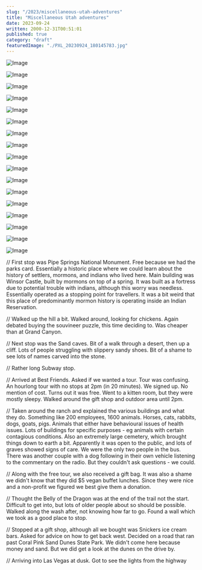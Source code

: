 ```yaml
---
slug: "/2023/miscellaneous-utah-adventures"
title: "Miscellaneous Utah adventures"
date: 2023-09-24
written: 2000-12-31T00:51:01
published: true
category: "draft"
featuredImage: "./PXL_20230924_180145783.jpg"
---
```


![Image](PXL_20230924_161104620.jpg)

![Image](PXL_20230924_162216530.jpg)

![Image](PXL_20230924_162715568.jpg)

![Image](PXL_20230924_162955658.jpg)

![Image](PXL_20230924_163602285.jpg)

![Image](PXL_20230924_175432860.jpg)

![Image](PXL_20230924_175719633.jpg)

![Image](PXL_20230924_175819652.jpg)

![Image](PXL_20230924_180145783.jpg)

![Image](PXL_20230924_195051303.jpg)

![Image](PXL_20230924_193628521.jpg)

![Image](PXL_20230924_194033107.jpg)

![Image](PXL_20230924_212734854.jpg)

![Image](PXL_20230924_213433862.jpg)

![Image](PXL_20230924_222749946.jpg)

![Image](PXL_20230924_222918909.jpg)

![Image](PXL_20230924_223508913.jpg)

// First stop was Pipe Springs National Monument. Free because we had the parks card. Essentially a historic place where we could learn about the history of settlers, mormons, and indians who lived here. Main building was Winsor Castle, built by mormons on top of a spring. It was built as a fortress due to potential trouble with indians, although this worry was needless. Essentially operated as a stopping point for travellers. It was a bit weird that this place of predominantly mormon history is operating inside an Indian Reservation.

// Walked up the hill a bit. Walked around, looking for chickens. Again debated buying the souvineer puzzle, this time deciding to. Was cheaper than at Grand Canyon.

// Next stop was the Sand caves. Bit of a walk through a desert, then up a cliff. Lots of people struggling with slippery sandy shoes. Bit of a shame to see lots of names carved into the stone.

// Rather long Subway stop.

// Arrived at Best Friends. Asked if we wanted a tour. Tour was confusing. An hourlong tour with no stops at 2pm (in 20 minutes). We signed up. No mention of cost. Turns out it was free. Went to a kitten room, but they were mostly sleepy. Walked around the gift shop and outdoor area until 2pm.

// Taken around the ranch and explained the various buildings and what they do. Something like 200 employees, 1600 animals. Horses, cats, rabbits, dogs, goats, pigs. Animals that either have behavioural issues of health issues. Lots of buildings for specific purposes - eg animals with certain contagious conditions. Also an extremely large cemetery, which brought things down to earth a bit. Apparently it was open to the public, and lots of graves showed signs of care. We were the only two people in the bus. There was another couple with a dog following in their own vehicle listening to the commentary on the radio. But they couldn't ask questions - we could.

// Along with the free tour, we also received a gift bag. It was also a shame we didn't know that they did $5 vegan buffet lunches. Since they were nice and a non-profit we figured we best give them a donation.

// Thought the Belly of the Dragon was at the end of the trail not the start. Difficult to get into, but lots of older people about so should be possible. Walked along the wash after, not knowing how far to go. Found a wall which we took as a good place to stop.

// Stopped at a gift shop, although all we bought was Snickers ice cream bars. Asked for advice on how to get back west. Decided on a road that ran past Coral Pink Sand Dunes State Park. We didn't come here because money and sand. But we did get a look at the dunes on the drive by.

// Arriving into Las Vegas at dusk. Got to see the lights from the highway
